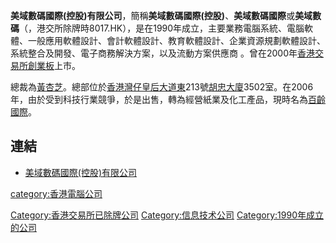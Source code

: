 '''美域數碼國際(控股)有限公司'''，簡稱'''美域數碼國際(控股)'''、'''美域數碼國際'''或'''美域數碼'''（'''{{lang-en|CyberM International (Holdings) Limited}}'''，港交所除牌時8017.HK），是在1990年成立，主要業務電腦系統、電腦軟體、一般應用軟體設計、會計軟體設計、教育軟體設計、企業資源規劃軟體設計、系統整合及開發、電子商務解決方案，以及流動方案供應商 。曾在2000年[[香港交易所|香港交易所]][[香港創業板|創業板]]上市。

總裁為[[黃杏芝|黃杏芝]]。總部位於[[香港|香港]][[灣仔|灣仔]][[皇后大道東_(街道)|皇后大道東]]213號[[胡忠大廈|胡忠大廈]]3502室。在2006年，由於受到科技行業競爭，於是出售，轉為經營紙業及化工產品，現時名為[[百齡國際|百齡國際]]。

==連結==
*[http://www.cyberm.com.hk 美域數碼國際(控股)有限公司]

[[category:香港電腦公司|category:香港電腦公司]]
[[Category:香港交易所已除牌公司|Category:香港交易所已除牌公司]]
[[Category:信息技术公司|Category:信息技术公司]]
[[Category:1990年成立的公司|Category:1990年成立的公司]]